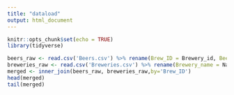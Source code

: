 ```yaml
---
title: "dataload"
output: html_document
---
```


```r
knitr::opts_chunk$set(echo = TRUE)
library(tidyverse)
```

```r
beers_raw <- read.csv('Beers.csv') %>% rename(Brew_ID = Brewery_id, Beer_name = Name)
breweries_raw <- read.csv('Breweries.csv') %>% rename(Brewery_name = Name)
merged <- inner_join(beers_raw, breweries_raw,by='Brew_ID')
head(merged)
tail(merged)
```

